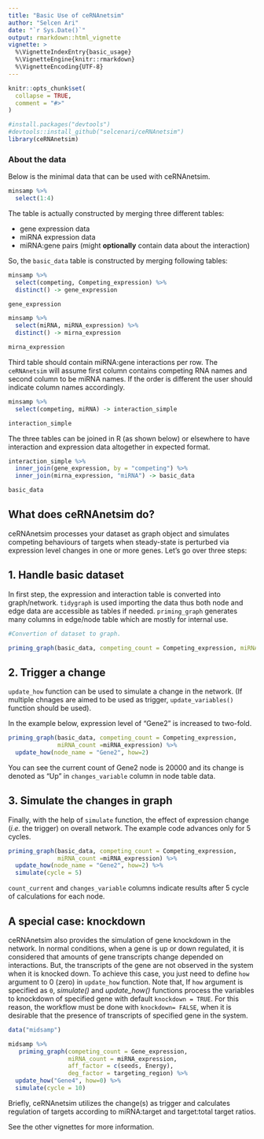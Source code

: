 ```yaml
---
title: "Basic Use of ceRNAnetsim"
author: "Selcen Ari"
date: "`r Sys.Date()`"
output: rmarkdown::html_vignette
vignette: >
  %\VignetteIndexEntry{basic_usage}
  %\VignetteEngine{knitr::rmarkdown}
  %\VignetteEncoding{UTF-8}
---
```


```r
knitr::opts_chunk$set(
  collapse = TRUE,
  comment = "#>"
)
```

```r
#install.packages("devtools")
#devtools::install_github("selcenari/ceRNAnetsim")
library(ceRNAnetsim)
```

### About the data

Below is the minimal data that can be used with ceRNAnetsim.

```r
minsamp %>% 
  select(1:4)
```


The table is actually constructed by merging three different tables:

* gene expression data
* miRNA expression data
* miRNA:gene pairs (might **optionally** contain data about the interaction)

So, the `basic_data` table is constructed by merging following tables:

```r
minsamp %>% 
  select(competing, Competing_expression) %>% 
  distinct() -> gene_expression
```

```r
gene_expression
```

```r
minsamp %>% 
  select(miRNA, miRNA_expression) %>% 
  distinct() -> mirna_expression
```

```r
mirna_expression
```

Third table should contain miRNA:gene interactions per row. The `ceRNAnetsim` will assume first column contains competing RNA names and second column to be miRNA names. If the order is different the user should indicate column names accordingly. 

```r
minsamp %>% 
  select(competing, miRNA) -> interaction_simple
```


```r
interaction_simple
```

The three tables can be joined in R (as shown below) or elsewhere to have interaction and expression data altogether in expected format.

```r
interaction_simple %>%
  inner_join(gene_expression, by = "competing") %>%
  inner_join(mirna_expression, "miRNA") -> basic_data

basic_data
```



## What does ceRNAnetsim do?

ceRNAnetsim processes your dataset as graph object and simulates competing behaviours of targets when steady-state is perturbed via expression level changes in one or more genes. Let's go over three steps:

## 1. Handle basic dataset

In first step, the expression and interaction table is converted into graph/network. `tidygraph` is used importing the data thus both node and edge data are accessible as tables if needed. `priming_graph` generates many columns in edge/node table which are mostly for internal use.

```r
#Convertion of dataset to graph.

priming_graph(basic_data, competing_count = Competing_expression, miRNA_count =miRNA_expression)
```

## 2. Trigger a change

`update_how` function can be used to simulate a change in the network. (If multiple chnages are aimed to be used as trigger, `update_variables()` function should be used).

In the example below, expression level of "Gene2" is increased to two-fold.


```r

priming_graph(basic_data, competing_count = Competing_expression, 
              miRNA_count =miRNA_expression) %>%
  update_how(node_name = "Gene2", how=2)

```

You can see the current count of Gene2 node is 20000 and its change is denoted as "Up" in `changes_variable` column in node table data.

## 3. Simulate the changes in graph

Finally, with the help of `simulate` function, the effect of expression change (*i.e.* the trigger) on overall network. The example code advances only for 5 cycles.

```r

priming_graph(basic_data, competing_count = Competing_expression, 
              miRNA_count =miRNA_expression) %>%
  update_how(node_name = "Gene2", how=2) %>%
  simulate(cycle = 5)

```

`count_current` and `changes_variable` columns indicate results after 5 cycle of calculations for each node.

## A special case: knockdown

ceRNAnetsim also provides the simulation of gene knockdown in the network. In normal conditions, when a gene is up or down regulated, it is considered that amounts of gene transcripts change depended on interactions. But, the transcripts of the gene are not observed in the system when it is knocked down. To achieve this case, you just need to define `how` argument to 0 (zero) in `update_how` function. Note that, If `how` argument is specified as `0`, *simulate()* and *update_how()* functions process the variables to knockdown of specified gene with default `knockdown = TRUE`. For this reason, the workflow must be done with `knockdown= FALSE`, when it is desirable that the presence of transcripts of specified gene in the system.

```r
data("midsamp")

midsamp %>%
   priming_graph(competing_count = Gene_expression, 
                 miRNA_count = miRNA_expression, 
                 aff_factor = c(seeds, Energy), 
                 deg_factor = targeting_region) %>%
  update_how("Gene4", how=0) %>%
  simulate(cycle = 10)
```

Briefly, ceRNAnetsim utilizes the change(s) as trigger and calculates regulation of targets according to miRNA:target and target:total target ratios. 

See the other vignettes for more information.

